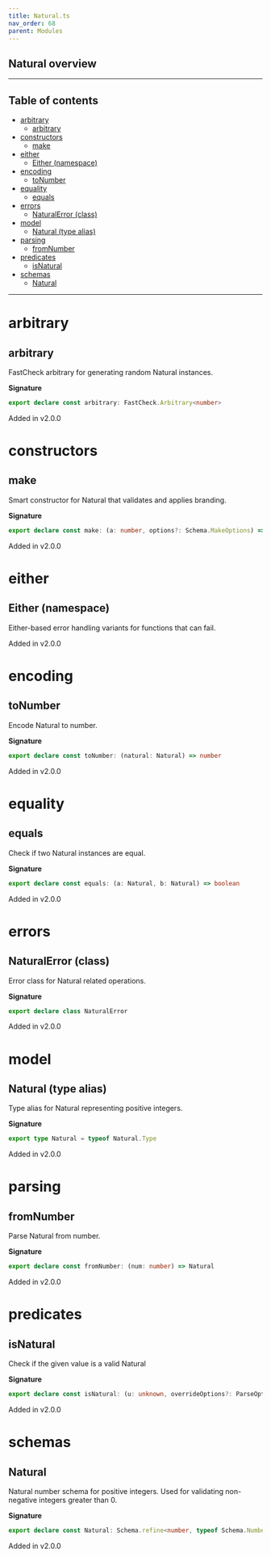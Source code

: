 ```yaml
---
title: Natural.ts
nav_order: 68
parent: Modules
---
```


## Natural overview

---

<h2 className="text-delta">Table of contents</h2>

- [arbitrary](#arbitrary)
  - [arbitrary](#arbitrary-1)
- [constructors](#constructors)
  - [make](#make)
- [either](#either)
  - [Either (namespace)](#either-namespace)
- [encoding](#encoding)
  - [toNumber](#tonumber)
- [equality](#equality)
  - [equals](#equals)
- [errors](#errors)
  - [NaturalError (class)](#naturalerror-class)
- [model](#model)
  - [Natural (type alias)](#natural-type-alias)
- [parsing](#parsing)
  - [fromNumber](#fromnumber)
- [predicates](#predicates)
  - [isNatural](#isnatural)
- [schemas](#schemas)
  - [Natural](#natural)

---

# arbitrary

## arbitrary

FastCheck arbitrary for generating random Natural instances.

**Signature**

```ts
export declare const arbitrary: FastCheck.Arbitrary<number>
```

Added in v2.0.0

# constructors

## make

Smart constructor for Natural that validates and applies branding.

**Signature**

```ts
export declare const make: (a: number, options?: Schema.MakeOptions) => number
```

Added in v2.0.0

# either

## Either (namespace)

Either-based error handling variants for functions that can fail.

Added in v2.0.0

# encoding

## toNumber

Encode Natural to number.

**Signature**

```ts
export declare const toNumber: (natural: Natural) => number
```

Added in v2.0.0

# equality

## equals

Check if two Natural instances are equal.

**Signature**

```ts
export declare const equals: (a: Natural, b: Natural) => boolean
```

Added in v2.0.0

# errors

## NaturalError (class)

Error class for Natural related operations.

**Signature**

```ts
export declare class NaturalError
```

Added in v2.0.0

# model

## Natural (type alias)

Type alias for Natural representing positive integers.

**Signature**

```ts
export type Natural = typeof Natural.Type
```

Added in v2.0.0

# parsing

## fromNumber

Parse Natural from number.

**Signature**

```ts
export declare const fromNumber: (num: number) => Natural
```

Added in v2.0.0

# predicates

## isNatural

Check if the given value is a valid Natural

**Signature**

```ts
export declare const isNatural: (u: unknown, overrideOptions?: ParseOptions | number) => u is number
```

Added in v2.0.0

# schemas

## Natural

Natural number schema for positive integers.
Used for validating non-negative integers greater than 0.

**Signature**

```ts
export declare const Natural: Schema.refine<number, typeof Schema.Number>
```

Added in v2.0.0

